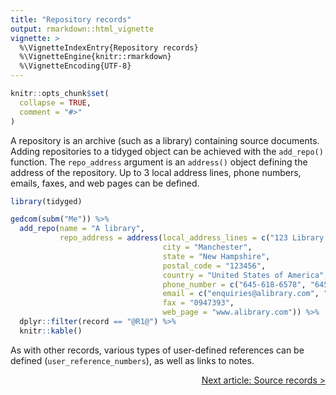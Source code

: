 ```yaml
---
title: "Repository records"
output: rmarkdown::html_vignette
vignette: >
  %\VignetteIndexEntry{Repository records}
  %\VignetteEngine{knitr::rmarkdown}
  %\VignetteEncoding{UTF-8}
---
```


```r
knitr::opts_chunk$set(
  collapse = TRUE,
  comment = "#>"
)
```

A repository is an archive (such as a library) containing source documents. Adding repositories to a tidyged object can be achieved with the `add_repo()` function. The `repo_address` argument is an `address()` object defining the address of the repository. Up to 3 local address lines, phone numbers, emails, faxes, and web pages can be defined.

```r
library(tidyged)

gedcom(subm("Me")) %>% 
  add_repo(name = "A library",
           repo_address = address(local_address_lines = c("123 Library Road", "Turin Village"),
                                  city = "Manchester",
                                  state = "New Hampshire",
                                  postal_code = "123456",
                                  country = "United States of America",
                                  phone_number = c("645-618-6578", "645-618-6570", "645-618-6577"),
                                  email = c("enquiries@alibrary.com", "enquiries2@alibrary.com"),
                                  fax = "0947393",
                                  web_page = "www.alibrary.com")) %>% 
  dplyr::filter(record == "@R1@") %>% 
  knitr::kable()
```

As with other records, various types of user-defined references can be defined (`user_reference_numbers`), as well as links to notes.

<p style="text-align: right;"><a href="https://jl5000.github.io/tidyged/articles/source_records.html">Next article: Source records ></a></p>